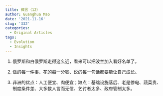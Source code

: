 ```yaml
---
title: 微言（12）
author: Guanghua Mao
date: '2021-11-16'
slug: '332'
categories:
  - Original Articles
tags:
  - Evolution
  - Insights
---
```


1. 俄罗斯和白俄罗斯走得这么近，看来可以把波兰加入看好名单了。

2. 做的每一件事、花的每一分钱、说的每一句话都要能让自己成长。

3. 非洲的优点：人工便宜、肉便宜；缺点：基础设施落后、老是停电、蔬菜贵、制度条件差、大多数人言而无信、乞讨者太多、政府管制太多。
 